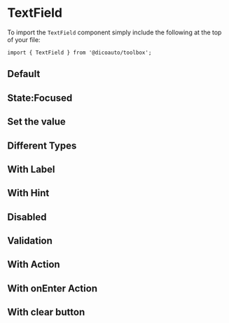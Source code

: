 
<Meta of={TextFieldStories} />

# TextField

To import the `TextField` component simply include the following at the top of your file:

```
import { TextField } from '@dicoauto/toolbox';
```

## Default

<Canvas of={TextFieldStories.Default} />

## State:Focused

<Canvas of={TextFieldStories.Focused} />

## Set the value

<Canvas of={TextFieldStories.WithValue} />

## Different Types

<Canvas of={TextFieldStories.Type} />

## With Label

<Canvas of={TextFieldStories.WithLabel} />

## With Hint

<Canvas of={TextFieldStories.WithHint} />

## Disabled

<Canvas of={TextFieldStories.Disabled} />

## Validation

<Canvas of={TextFieldStories.Validation} />

## With Action

<Canvas of={TextFieldStories.WithAction} />

## With onEnter Action

<Canvas of={TextFieldStories.WithOnEnterAction} />

## With clear button

<Canvas of={TextFieldStories.WithClearButton} />
